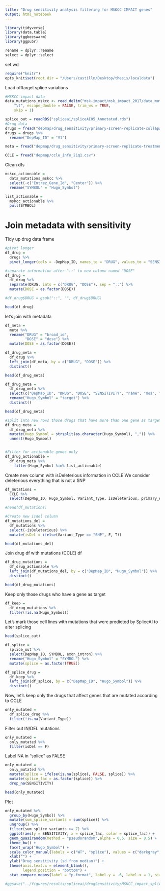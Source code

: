 ```yaml
---
title: "Drug sensitivity analysis filtering for MSKCC IMPACT genes"
output: html_notebook
---
```


```r
library(tidyverse)
library(data.table)
library(ggbeeswarm)
library(ggpubr)

rename = dplyr::rename
select = dplyr::select
```
set wd 
```r
require("knitr")
opts_knit$set(root.dir = "/Users/castilln/Desktop/thesis/localdata")
```

Load offtarget splice variations
```r
#MSKCC impact data
data_mutations_mskcc <- read_delim("msk-impact/msk_impact_2017/data_mutations_mskcc.txt", 
    "\t", escape_double = FALSE, trim_ws = TRUE, 
    skip = 1)

splice_out = readRDS("spliceai/spliceAI05_Annotated.rds")
#Drug data 
drugs = fread("depmap/drug_sensitivity/primary-screen-replicate-collapsed-logfold-change.csv")
drugs = drugs %>% 
  rename("DepMap_ID" = "V1")

meta = fread("depmap/drug_sensitivity/primary-screen-replicate-treatment-info.csv")

CCLE = fread("depmap/ccle_info_21q1.csv")
```

Clean dfs
```r
mskcc_actionable = 
  data_mutations_mskcc %>% 
  select(-c("Entrez_Gene_Id", "Center")) %>% 
  rename("SYMBOL" = "Hugo_Symbol")

list_actionable = 
  mskcc_actionable %>% 
  pull(SYMBOL)
```

# Join metadata with sensitivity 
Tidy up drug data frame
```r
#pivot longer
df_drug = 
  drugs %>% 
  pivot_longer(cols = -DepMap_ID, names_to = "DRUG", values_to = "SENSITIVITY")

#separate information after "::" to new column named "DOSE"
df_drug = 
  df_drug %>%
  separate(DRUG, into = c("DRUG", "DOSE"), sep = "::") %>% 
  mutate(DOSE = as.factor(DOSE))

#df_drug$DRUG = gsub("::", "", df_drug$DRUG)

head(df_drug)
```

let's join with metadata
```r
df_meta = 
  meta %>% 
  rename("DRUG" = "broad_id",
         "DOSE" = "dose") %>% 
  mutate(DOSE = as.factor(DOSE))

df_drug_meta = 
  df_drug %>% 
  left_join(df_meta, by = c("DRUG", "DOSE")) %>% 
  distinct()

head(df_drug_meta)

df_drug_meta = 
  df_drug_meta %>% 
  select(c("DepMap_ID", "DRUG", "DOSE", "SENSITIVITY", "name", "moa", "target")) %>% 
  rename("Hugo_Symbol" = "target") %>% 
  distinct()

head(df_drug_meta)

#split into new rows those drugs that have more than one gene as target (i.e. more than one symbol in column Hugo_Symbol)
df_drug_meta = 
  df_drug_meta %>% 
  mutate(Hugo_Symbol = strsplit(as.character(Hugo_Symbol), ",")) %>% 
  unnest(Hugo_Symbol)


#Filter for actionable genes only
df_drug_actionable = 
  df_drug_meta %>% 
    filter(Hugo_Symbol %in% list_actionable)
```

Create new column with isDeleterious information in CCLE
We consider deleterious everything that is not a SNP
```r
df_mutations = 
  CCLE %>% 
  select(DepMap_ID, Hugo_Symbol, Variant_Type, isDeleterious, primary_disease)

#head(df_mutations)

#Create new isdel column
df_mutations_del = 
  df_mutations %>% 
  select(-isDeleterious) %>% 
  mutate(isDel = ifelse(Variant_Type == "SNP", F, T))

head(df_mutations_del)
```

Join drug df with mutations (CCLE) df
```r
df_drug_mutations = 
  df_drug_actionable %>% 
  left_join(df_mutations_del, by = c("DepMap_ID", "Hugo_Symbol")) %>% 
  distinct()

head(df_drug_mutations)
```
Keep only those drugs who have a gene as target 
```r
df_keep = 
  df_drug_mutations %>% 
  filter(!is.na(Hugo_Symbol))
```

Let's mark those cell lines with mutations that were predicted by SpliceAI to alter splicing
```r
head(splice_out)

df_splice = 
  splice_out %>% 
  select(DepMap_ID, SYMBOL, exon_intron) %>% 
  rename("Hugo_Symbol" = "SYMBOL") %>% 
  mutate(splice = as.factor(TRUE))
```

```r
df_splice_drug = 
  df_keep %>% 
  left_join(df_splice, by = c("DepMap_ID", "Hugo_Symbol")) %>% 
  distinct()
```

Now, let's keep only the drugs that affect genes that are mutated according to CCLE
```r
only_mutated = 
  df_splice_drug %>% 
  filter(!is.na(Variant_Type))
```

Filter out IN/DEL mutations
```r
only_mutated = 
  only_mutated %>% 
  filter(isDel == F)
```

Label NA in "splice" as FALSE
```r
only_mutated = 
  only_mutated %>% 
  mutate(splice = ifelse(is.na(splice), FALSE, splice)) %>% 
  mutate(splice_fac = as.factor(splice)) %>% 
  drop_na(SENSITIVITY)

head(only_mutated)
```

Plot
```r

only_mutated %>% 
  group_by(Hugo_Symbol) %>% 
  mutate(sum_splice_variants = sum(splice)) %>% 
  ungroup() %>%
  filter(sum_splice_variants >= 7) %>% 
  ggplot(aes(y = SENSITIVITY, x = splice_fac, color = splice_fac)) + 
  geom_quasirandom(method = "pseudorandom",alpha = 0.5, size = 0.5) + 
  theme_bw() +
  facet_wrap("Hugo_Symbol") +
  scale_color_manual(labels = c("WT", "splice"), values = c("darkgray","red")) +
  xlab("") +
  ylab("Drug sensitivity (sd from median)") +
  theme(axis.text.x = element_blank(),
        legend.position = "bottom") +
  stat_compare_means(label = "p.format", label.y = -6, label.x = 1, size = 2.5)

#ggsave("../figures/results/spliceai/drugSensitivity/MSKCC_impact_spliceAI_out_drugSensitivity_filteroutINDELS_SYMBOL.png", height = 10, width = 10)
```


